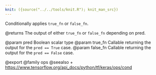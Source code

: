 ```yaml
---
knit: ({source("../../tools/knit.R"); knit_man_src})
---
```

Conditionally applies `true_fn` or `false_fn`.

@returns
    The output of either `true_fn` or `false_fn` depending on pred.

@param pred Boolean scalar type
@param true_fn Callable returning the output for the `pred == True` case.
@param false_fn Callable returning the output for the `pred == False` case.

@export
@family ops
@seealso
+ <https://www.tensorflow.org/api_docs/python/tf/keras/ops/cond>
